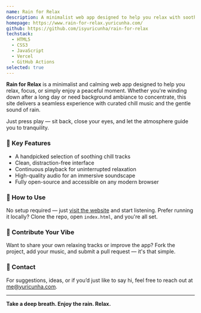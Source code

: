 ```yaml
---
name: Rain for Relax
description: A minimalist web app designed to help you relax with soothing rain sounds and chill music.
homepage: https://www.rain-for-relax.yuricunha.com/
github: https://github.com/isyuricunha/rain-for-relax
techstack:
  - HTML5
  - CSS3
  - JavaScript
  - Vercel
  - GitHub Actions
selected: true
---
```


**Rain for Relax** is a minimalist and calming web app designed to help you relax, focus, or simply enjoy a peaceful moment. Whether you're winding down after a long day or need background ambiance to concentrate, this site delivers a seamless experience with curated chill music and the gentle sound of rain.

Just press play — sit back, close your eyes, and let the atmosphere guide you to tranquility.

### 🌟 Key Features

- A handpicked selection of soothing chill tracks
- Clean, distraction-free interface
- Continuous playback for uninterrupted relaxation
- High-quality audio for an immersive soundscape
- Fully open-source and accessible on any modern browser

### 🚀 How to Use

No setup required — just [visit the website](https://www.rain-for-relax.yuricunha.com) and start listening. Prefer running it locally? Clone the repo, open `index.html`, and you're all set.

### 🤝 Contribute Your Vibe

Want to share your own relaxing tracks or improve the app? Fork the project, add your music, and submit a pull request — it's that simple.

### 📩 Contact

For suggestions, ideas, or if you’d just like to say hi, feel free to reach out at [me@yuricunha.com](mailto:me@yuricunha.com).

___

**Take a deep breath. Enjoy the rain. Relax.**